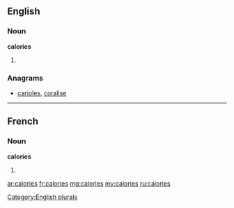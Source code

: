 ==English==

===Noun===
'''calories'''

# {{plural of|calorie}}

===Anagrams===
* [[carioles#English|carioles]], [[coralise#English|coralise]]

[[Category:English plurals]]

----

==French==

===Noun===
'''calories''' {{f}}

# {{plural of|calorie|lang=fr}}

[[ar:calories]]
[[fr:calories]]
[[mg:calories]]
[[my:calories]]
[[ru:calories]]